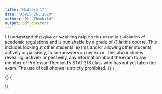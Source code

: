 ```yaml
---
title: "Midterm 1"
date: "April 26, 2020"
author: "Dr. Theobold"
output: pdf_document
---
```


\begin{center}
\large{Name:} \underline{\hspace{3in}}
\vspace{0.25cm}

\large{Section:} \hspace{0.25cm} 8:10am \hspace{2cm} 9:10am 

\end{center}

\vspace{0.8cm}

\noindent {\bf Read and Sign the Following Statement:} \\
I understand that give or receiving help on this exam is a violation of academic
regulations and is punishable by a grade of {\bf F} in this course. This
includes looking at other students' exams and/or allowing other students,
actively or passively, to see answers on my exam. This also includes revealing,
actively or passively, any information about the exam to any member of 
Professor Theobold's STAT 218 class who has not yet taken the exam. The use of 
cell phones is strictly prohibited.
{\bf I pledge not to do any of these things.} \\

\vspace{0.25cm}

{\bf Signed:} \underline{\hspace{4in}}{\rule{0cm}{0.8cm}}\\

\noindent {\bf \textsf{Instructions.}}

\begin{itemize}
\item Read and sign the honesty pledge at the top of this page. Your exam will
not be graded unless the honesty pledge is signed!
\item Attempt all questions and write legibly.
\item Show ALL the steps of your work clearly.
\item You have 50 minutes to complete this exam, so budget your time wisely.    
\end{itemize}

\pagebreak


